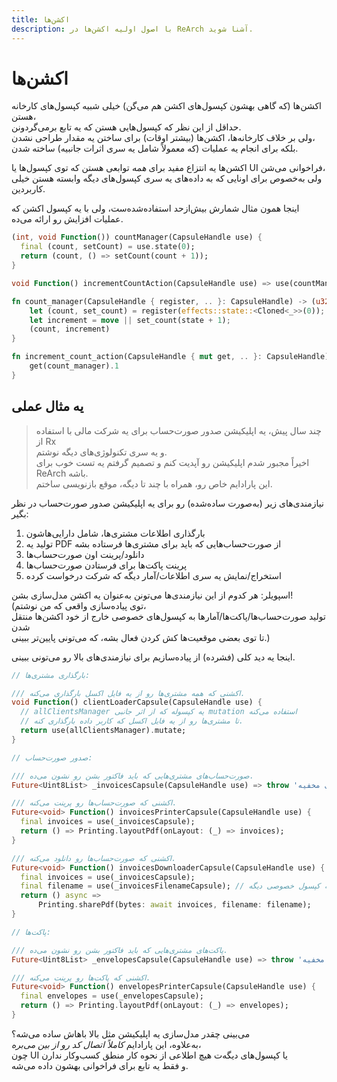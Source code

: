 ```yaml
---
title: اکشن‌ها
description: با اصول اولیه اکشن‌ها در ReArch آشنا شوید.
---
```


# اکشن‌ها
اکشن‌ها (که گاهی بهشون کپسول‌های اکشن هم می‌گن) خیلی شبیه کپسول‌های کارخانه هستن،  
حداقل از این نظر که کپسول‌هایی هستن که یه تابع برمی‌گردونن.  
ولی بر خلاف کارخانه‌ها، اکشن‌ها (بیشتر اوقات) برای ساختن یه مقدار طراحی نشدن،  
بلکه برای انجام یه عملیات (که معمولاً شامل یه سری اثرات جانبیه) ساخته شدن.

اکشن‌ها یه انتزاع مفید برای *همه* توابعی هستن که توی کپسول‌ها یا UI فراخوانی می‌شن،  
ولی به‌خصوص برای اونایی که به داده‌های یه سری کپسول‌های دیگه وابسته هستن خیلی کاربردین.

اینجا همون مثال شمارش بیش‌ازحد استفاده‌شده‌ست، ولی با یه کپسول اکشن که عملیات افزایش رو ارائه می‌ده.
<CodeGroup title="ایجاد کپسول‌های ناهمزمان">
  ```dart
  (int, void Function()) countManager(CapsuleHandle use) {
    final (count, setCount) = use.state(0);
    return (count, () => setCount(count + 1));
  }

  void Function() incrementCountAction(CapsuleHandle use) => use(countManager).$2;
  ```

  ```rust
  fn count_manager(CapsuleHandle { register, .. }: CapsuleHandle) -> (u32, impl CData + Fn()) {
      let (count, set_count) = register(effects::state::<Cloned<_>>(0));
      let increment = move || set_count(state + 1);
      (count, increment)
  }

  fn increment_count_action(CapsuleHandle { mut get, .. }: CapsuleHandle) -> impl CData + Fn() {
      get(count_manager).1
  }
  ```
</CodeGroup>

## یه مثال عملی
> چند سال پیش، یه اپلیکیشن صدور صورت‌حساب برای یه شرکت مالی با استفاده از Rx  
> و یه سری تکنولوژی‌های دیگه نوشتم.  
> اخیراً مجبور شدم اپلیکیشن رو آپدیت کنم و تصمیم گرفتم یه تست خوب برای ReArch باشه.  
> این پارادایم خاص رو، همراه با چند تا دیگه، موقع بازنویسی ساختم.

نیازمندی‌های زیر (به‌صورت ساده‌شده) رو برای یه اپلیکیشن صدور صورت‌حساب در نظر بگیر:  
1. بارگذاری اطلاعات مشتری‌ها، شامل دارایی‌هاشون  
2. تولید یه PDF از صورت‌حساب‌هایی که باید برای مشتری‌ها فرستاده بشه  
3. دانلود/پرینت اون صورت‌حساب‌ها  
4. پرینت پاکت‌ها برای فرستادن صورت‌حساب‌ها  
5. استخراج/نمایش یه سری اطلاعات/آمار دیگه که شرکت درخواست کرده  

اسپویلر: هر کدوم از این نیازمندی‌ها می‌تونن به‌عنوان یه اکشن مدل‌سازی بشن!  
(توی پیاده‌سازی واقعی که من نوشتم،  
تولید صورت‌حساب‌ها/پاکت‌ها/آمارها به کپسول‌های خصوصی خارج از خود اکشن‌ها منتقل شدن  
تا توی بعضی موقعیت‌ها کش کردن فعال بشه، که می‌تونی پایین‌تر ببینی.)

اینجا یه دید کلی (فشرده) از پیاده‌سازیم برای نیازمندی‌های بالا رو می‌تونی ببینی.
```dart
// بارگذاری مشتری‌ها:

/// اکشنی که همه مشتری‌ها رو از یه فایل اکسل بارگذاری می‌کنه.
void Function() clientLoaderCapsule(CapsuleHandle use) {
  // allClientsManager یه کپسوله که از اثر جانبی mutation استفاده می‌کنه  
  // تا مشتری‌ها رو از یه فایل اکسل که کاربر داده بارگذاری کنه.  
  return use(allClientsManager).mutate;
}

// صدور صورت‌حساب:

/// صورت‌حساب‌های مشتری‌هایی که باید فاکتور بشن رو نشون می‌ده.
Future<Uint8List> _invoicesCapsule(CapsuleHandle use) => throw 'پیاده‌سازی مخفیه';

/// اکشنی که صورت‌حساب‌ها رو پرینت می‌کنه.
Future<void> Function() invoicesPrinterCapsule(CapsuleHandle use) {
  final invoices = use(_invoicesCapsule);
  return () => Printing.layoutPdf(onLayout: (_) => invoices);
}

/// اکشنی که صورت‌حساب‌ها رو دانلود می‌کنه.
Future<void> Function() invoicesDownloaderCapsule(CapsuleHandle use) {
  final invoices = use(_invoicesCapsule);
  final filename = use(_invoicesFilenameCapsule); // یه کپسول خصوصی دیگه  
  return () async =>
      Printing.sharePdf(bytes: await invoices, filename: filename);
}

// پاکت‌ها:

/// پاکت‌های مشتری‌هایی که باید فاکتور بشن رو نشون می‌ده.
Future<Uint8List> _envelopesCapsule(CapsuleHandle use) => throw 'پیاده‌سازی مخفیه';

/// اکشنی که پاکت‌ها رو پرینت می‌کنه.
Future<void> Function() envelopesPrinterCapsule(CapsuleHandle use) {
  final envelopes = use(_envelopesCapsule);
  return () => Printing.layoutPdf(onLayout: (_) => envelopes);
}
```

می‌بینی چقدر مدل‌سازی یه اپلیکیشن مثل بالا باهاش ساده می‌شه؟  
به‌علاوه، این پارادایم *کاملاً اتصال کد رو از بین می‌بره*،  
چون UI یا کپسول‌های دیگه‌ت هیچ اطلاعی از نحوه کار منطق کسب‌وکار ندارن  
و فقط یه تابع برای فراخوانی بهشون داده می‌شه.
